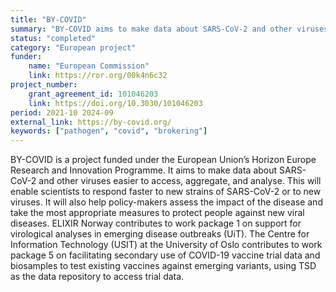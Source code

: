 ```yaml
---
title: "BY-COVID"
summary: "BY-COVID aims to make data about SARS-CoV-2 and other viruses easier to access, aggregate, and analyse"
status: "completed"
category: "European project"
funder:
    name: "European Commission"
    link: https://ror.org/00k4n6c32
project_number:
    grant_agreement_id: 101046203
    link: https://doi.org/10.3030/101046203
period: 2021-10 2024-09
external_link: https://by-covid.org/
keywords: ["pathogen", "covid", "brokering"]
---
```

BY-COVID is a project funded under the European Union’s Horizon Europe Research and Innovation Programme. 
It aims to make data about SARS-CoV-2 and other viruses easier to access, aggregate, and analyse. 
This will enable scientists to respond faster to new strains of SARS-CoV-2 or to new viruses. 
It will also help policy-makers assess the impact of the disease and take the most appropriate measures to protect people against new viral diseases.
ELIXIR Norway contributes to work package 1 on support for virological analyses in emerging disease outbreaks (UiT). The Centre for Information Technology (USIT) at the University of Oslo contributes to work package 5 on facilitating secondary use of COVID-19 vaccine trial data and biosamples to test existing vaccines against emerging variants, using TSD as the data repository to access trial data.

